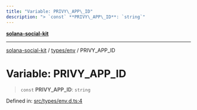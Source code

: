 ```yaml
---
title: "Variable: PRIVY\_APP\_ID"
description: "> `const` **PRIVY\_APP\_ID**: `string`"
---
```


[**solana-social-kit**](../../../README.mdx)

***

[solana-social-kit](../../../README.mdx) / [types/env](../README.mdx) / PRIVY\_APP\_ID

# Variable: PRIVY\_APP\_ID

> `const` **PRIVY\_APP\_ID**: `string`

Defined in: [src/types/env.d.ts:4](https://github.com/SendArcade/solana-social-starter/blob/03568260ca96ed63f77049843c721de1cb011893/src/types/env.d.ts#L4)
